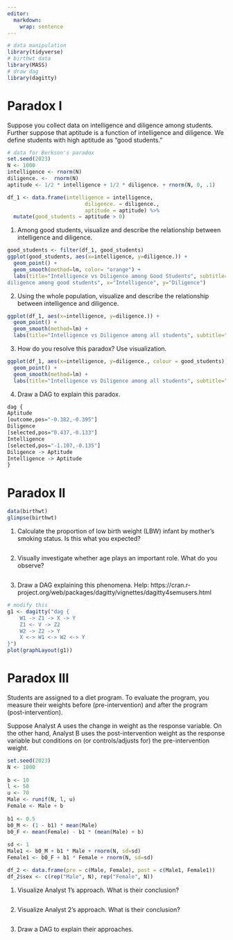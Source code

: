 ```yaml
---
editor: 
  markdown: 
    wrap: sentence
---
```


```r
# data manipulation
library(tidyverse)
# birthwt data
library(MASS)
# draw dag
library(dagitty)
```

# Paradox I

Suppose you collect data on intelligence and diligence among students.
Further suppose that aptitude is a function of intelligence and diligence.
We define students with high aptitude as "good students."

```r
# data for Berkson's paradox
set.seed(2023)  
N <- 1000
intelligence <- rnorm(N)
diligence. <-  rnorm(N)
aptitude <- 1/2 * intelligence + 1/2 * diligence. + rnorm(N, 0, .1)

df_1 <- data.frame(intelligence = intelligence,
                         diligence. = diligence.,
                         aptitude = aptitude) %>% 
  mutate(good_students = aptitude > 0)
```

1.  Among good students, visualize and describe the relationship between intelligence and diligence.

```r
good_students <- filter(df_1, good_students)
ggplot(good_students, aes(x=intelligence, y=diligence.)) +
  geom_point() +
  geom_smooth(method=lm, color= "orange") +
  labs(title="Intelligence vs Diligence among Good Students", subtitle="There is a somewhat linear and negative relationship between intelligence and 
diligence among good students", x="Intelligence", y="Diligence")

```

2.  Using the whole population, visualize and describe the relationship between intelligence and diligence.

```r
ggplot(df_1, aes(x=intelligence, y=diligence.)) +
  geom_point() +
  geom_smooth(method=lm) + 
  labs(title="Intelligence vs Diligence among all students", subtitle="There is no pattern between intelligence and diligence among the entire student population ", x="Intelligence", y="Diligence")
```

3.  How do you resolve this paradox? Use visualization.

```r
ggplot(df_1, aes(x=intelligence, y=diligence., colour = good_students)) +
  geom_point() +
  geom_smooth(method=lm) + 
  labs(title="Intelligence vs Diligence among all students", subtitle="", x="Intelligence", y="Diligence", colour= "Good Students")
```

4.  Draw a DAG to explain this paradox.

```r
dag {
Aptitude
[outcome,pos="-0.382,-0.395"]
Diligence
[selected,pos="0.437,-0.133"]
Intelligence 
[selected,pos="-1.107,-0.135"]
Diligence -> Aptitude 
Intelligence -> Aptitude
}

```

# Paradox II

```r
data(birthwt)
glimpse(birthwt)
```

1.  Calculate the proportion of low birth weight (LBW) infant by mother's smoking status. Is this what you expected?

```r
```

2.  Visually investigate whether age plays an important role. What do you observe?

```r
```

3.  Draw a DAG explaining this phenomena. Help: https://cran.r-project.org/web/packages/dagitty/vignettes/dagitty4semusers.html

```r
# modify this
g1 <- dagitty("dag {
    W1 -> Z1 -> X -> Y
    Z1 <- V -> Z2
    W2 -> Z2 -> Y
    X <-> W1 <-> W2 <-> Y
}")
plot(graphLayout(g1))
```

# Paradox III

Students are assigned to a diet program.
To evaluate the program, you measure their weights before (pre-intervention) and after the program (post-intervention).

Suppose Analyst A uses the change in weight as the response variable.
On the other hand, Analyst B uses the post-intervention weight as the response variable but conditions on (or controls/adjusts for) the pre-intervention weight.

```r
set.seed(2023)
N <- 1000
 
b <- 10
l <- 50
u <- 70
Male <- runif(N, l, u)
Female <- Male + b
 
b1 <- 0.5
b0_M <- (1 - b1) * mean(Male)
b0_F <- mean(Female) - b1 * (mean(Male) + b)
 
sd <- 1
Male1 <- b0_M + b1 * Male + rnorm(N, sd=sd)
Female1 <- b0_F + b1 * Female + rnorm(N, sd=sd)

df_2 <- data.frame(pre = c(Male, Female), post = c(Male1, Female1))
df_2$sex <- c(rep("Male", N), rep("Female", N))
```

1.  Visualize Analyst 1's approach. What is their conclusion?

```r
```

2.  Visualize Analyst 2's approach. What is their conclusion?

```r
```

3.  Draw a DAG to explain their approaches.

```r
```
